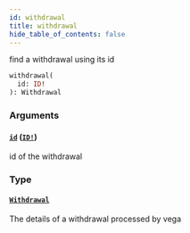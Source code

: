 ```yaml
---
id: withdrawal
title: withdrawal
hide_table_of_contents: false
---
```



find a withdrawal using its id

```graphql
withdrawal(
  id: ID!
): Withdrawal
```


### Arguments

#### [`id`](#) ([`ID!`](/mainnet/api/graphql/scalars/id))

id of the withdrawal


### Type

#### [`Withdrawal`](/mainnet/api/graphql/objects/withdrawal)

The details of a withdrawal processed by vega




